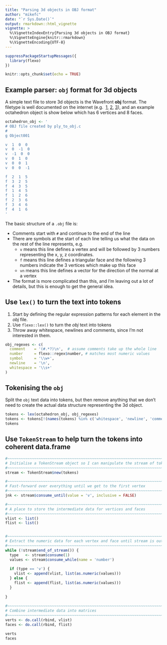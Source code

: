 ```yaml
---
title: "Parsing 3d objects in OBJ format"
author: "mikefc"
date: "`r Sys.Date()`"
output: rmarkdown::html_vignette
vignette: >
  %\VignetteIndexEntry{Parsing 3d objects in OBJ format}
  %\VignetteEngine{knitr::rmarkdown}
  %\VignetteEncoding{UTF-8}
---
```



```r
suppressPackageStartupMessages({
  library(flexo)
})

knitr::opts_chunk$set(echo = TRUE)
```






Example parser: `obj` format for 3d objects
------------------------------------------------------------------------------

A simple text file to store 3d objects is the Wavefront **obj** format.  The filetype
is well documented on the internet (e.g. 
[1](https://en.wikipedia.org/wiki/Wavefront_.obj_file), 
[2](http://paulbourke.net/dataformats/obj/), 
[3](https://www.cs.cmu.edu/~mbz/personal/graphics/obj.html)), and an example octahedron object
is show below which has 6 vertices and 8 faces.

```r
octahedron_obj <- '
# OBJ file created by ply_to_obj.c
#
g Object001

v  1  0  0
v  0  -1  0
v  -1  0  0
v  0  1  0
v  0  0  1
v  0  0  -1

f  2  1  5
f  3  2  5
f  4  3  5
f  1  4  5
f  1  2  6
f  2  3  6
f  3  4  6
f  4  1  6
'
```


The basic structure of a `.obj` file is:

* Comments start with `#` and continue to the end of the line
* There are symbols at the start of each line telling us what the data on the rest of the line represents, e.g.
    * `v` means this line defines a vertex and will be followed by 3 numbers representing the x, y, z coordinates.
    * `f` means this line defines a triangular face and the following 3 numbers indicate the 3 vertices which make up this face
    * `vn` means this line defines a vector for the direction of the normal at a vertex
* The format is more complicated than this, and I'm leaving out a lot of details, but this is enough to get the general idea.




Use `lex()` to turn the text into tokens
------------------------------------------------------------------------------

1. Start by defining the regular expression patterns for each element in the *obj* file.
2. Use `flexo::lex()` to turn the *obj* text into tokens
3. Throw away whitespace, newlines and comments, since I'm not interested in them.

```r
obj_regexes <- c(
  comment    = '(#.*?)\n',  # assume comments take up the whole line
  number     = flexo::regex$number, # matches most numeric values
  symbol     = '\\w+',
  newline    = '\n',
  whitespace = '\\s+'
)
```


Tokenising the `obj`
------------------------------------------------------------------------------

Split the `obj` text data into tokens, but then remove anything that we don't need 
to create the actual data structure representing the 3d object.

```r
tokens <- lex(octahedron_obj, obj_regexes)
tokens <- tokens[!(names(tokens) %in% c('whitespace', 'newline', 'comment'))]
tokens
```




Use `TokenStream` to help turn the tokens into coherent data.frame
------------------------------------------------------------------------------

```r
#~~~~~~~~~~~~~~~~~~~~~~~~~~~~~~~~~~~~~~~~~~~~~~~~~~~~~~~~~~~~~~~~~~~~~~~~~~~~
# Initialise a TokenStream object so I can manipulate the stream of tokens
#~~~~~~~~~~~~~~~~~~~~~~~~~~~~~~~~~~~~~~~~~~~~~~~~~~~~~~~~~~~~~~~~~~~~~~~~~~~~
stream <- TokenStream$new(tokens)

#~~~~~~~~~~~~~~~~~~~~~~~~~~~~~~~~~~~~~~~~~~~~~~~~~~~~~~~~~~~~~~~~~~~~~~~~~~~~
# Fast-forward over everything until we get to the first vertex
#~~~~~~~~~~~~~~~~~~~~~~~~~~~~~~~~~~~~~~~~~~~~~~~~~~~~~~~~~~~~~~~~~~~~~~~~~~~~
jnk <- stream$consume_until(value = 'v', inclusive = FALSE)

#~~~~~~~~~~~~~~~~~~~~~~~~~~~~~~~~~~~~~~~~~~~~~~~~~~~~~~~~~~~~~~~~~~~~~~~~~~~~
# A place to store the intermediate data for vertices and faces
#~~~~~~~~~~~~~~~~~~~~~~~~~~~~~~~~~~~~~~~~~~~~~~~~~~~~~~~~~~~~~~~~~~~~~~~~~~~~
vlist <- list()
flist <- list()


#~~~~~~~~~~~~~~~~~~~~~~~~~~~~~~~~~~~~~~~~~~~~~~~~~~~~~~~~~~~~~~~~~~~~~~~~~~~~
# Extract the numeric data for each vertex and face until stream is out of data
#~~~~~~~~~~~~~~~~~~~~~~~~~~~~~~~~~~~~~~~~~~~~~~~~~~~~~~~~~~~~~~~~~~~~~~~~~~~~
while (!stream$end_of_stream()) {
  type   <- stream$consume(1)
  values <- stream$consume_while(name = 'number')
  
  if (type == 'v') {
    vlist <- append(vlist, list(as.numeric(values)))
  } else {
    flist <- append(flist, list(as.numeric(values)))
  }
  
}
 
#~~~~~~~~~~~~~~~~~~~~~~~~~~~~~~~~~~~~~~~~~~~~~~~~~~~~~~~~~~~~~~~~~~~~~~~~~~~~
# Combine intermediate data into matrices
#~~~~~~~~~~~~~~~~~~~~~~~~~~~~~~~~~~~~~~~~~~~~~~~~~~~~~~~~~~~~~~~~~~~~~~~~~~~~ 
verts <- do.call(rbind, vlist)
faces <- do.call(rbind, flist)

verts
faces
```

